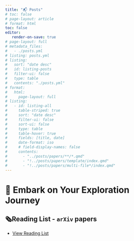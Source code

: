 ```yaml
---
title: "📬 Posts"
# toc: false
# page-layout: article
# format: html
toc: false
editor:
   render-on-save: true
# page-layout: full
# metadata_files:
#   - ./posts.yml
# listing: posts.yml
# listing:
#   sort: "date desc"
#   id: listing-posts
#   filter-ui: false
#   type: table
#   contents: "./posts.yml"
# format:
#   html:
#     page-layout: full
# listing:
#   - id: listing-all
#     table-striped: true
#     sort: "date desc"
#     filter-ui: false
#     sort-ui: false
#     type: table
#     table-hover: true
#     fields: [title, date]
#     date-format: iso
#     # field-display-names: false
#     contents:
#       - "../posts/papers/**/*.qmd"
#       - "!../posts/papers/template/index.qmd"
#       - "!../posts/papers/multi-file*/index.qmd"
---
```

# 🚀 Embark on Your Exploration Journey

## 🗞️Reading List - `arXiv` papers 
- [View Reading List](./papers/index.qmd)


